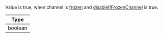 Value is true, when channel is [frozen](https://getstream.io/chat/docs/javascript/freezing_channels/?language=javascript&q=frozen) and [disableIfFrozenChannel](../core-components/channel#disableiffrozenchannel) is true.

| Type |
| - |
| boolean |
